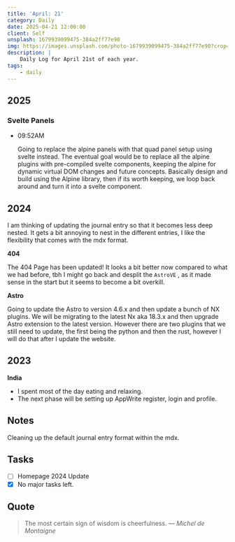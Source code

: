 ```yaml
---
title: 'April: 21'
category: Daily
date: 2025-04-21 12:00:00
client: Self
unsplash: 1679939099475-384a2ff77e90
img: https://images.unsplash.com/photo-1679939099475-384a2ff77e90?crop=entropy&cs=srgb&fm=jpg&ixid=MnwzNjM5Nzd8MHwxfHJhbmRvbXx8fHx8fHx8fDE2ODE3NDg2ODY&ixlib=rb-4.0.3&q=85
description: |
    Daily Log for April 21st of each year.
tags:
    - daily
---
```



<Adsense />

## 2025

### Svelte Panels

-   09:52AM

    Going to replace the alpine panels with that quad panel setup using svelte instead.
    The eventual goal would be to replace all the alpine plugins with pre-compiled svelte components, keeping the alpine for dynamic virtual DOM changes and future concepts.
    Basically design and build using the Alpine library, then if its worth keeping, we loop back around and turn it into a svelte component.

## 2024

I am thinking of updating the journal entry so that it becomes less deep nested.
It gets a bit annoying to nest in the different entries, I like the flexibility that comes with the mdx format.

**404**

The 404 Page has been updated!
It looks a bit better now compared to what we had before, tbh I might go back and desplit the `AstroVE` , as it made sense in the start but it seems to become a bit overkill.

**Astro**

Going to update the Astro to version 4.6.x and then update a bunch of NX plugins.
We will be migrating to the latest Nx aka 18.3.x and then upgrade Astro extension to the latest version.
However there are two plugins that we still need to update, the first being the python and then the rust, however I will do that after I update the website.

## 2023

**India**

-   I spent most of the day eating and relaxing.
-   The next phase will be setting up AppWrite register, login and profile.

## Notes

Cleaning up the default journal entry format within the mdx.

## Tasks

-   [ ] Homepage 2024 Update
-   [x] No major tasks left.

## Quote

> The most certain sign of wisdom is cheerfulness.
> — <cite>Michel de Montaigne</cite>
